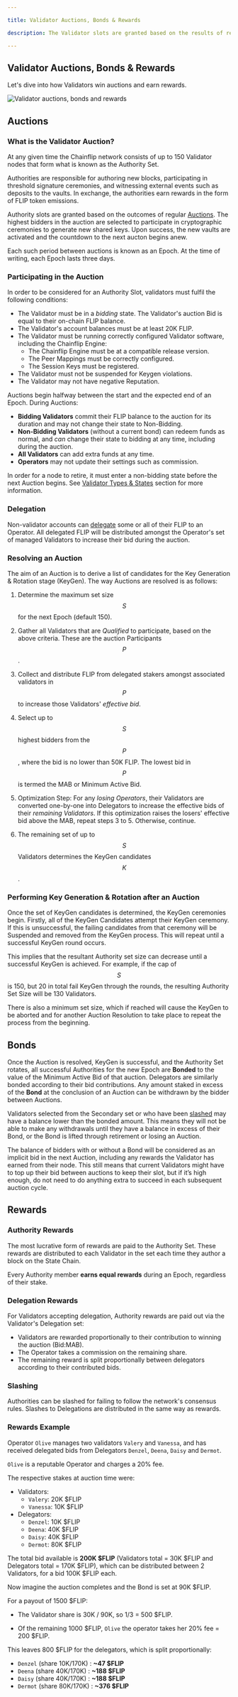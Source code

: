 ```yaml
---

title: Validator Auctions, Bonds & Rewards

description: The Validator slots are granted based on the results of regular Auctions, whereby the highest bidders that complete Keygen at the end of each Auction are selected as the Authority Set for the next Epoch and a Rotation is conducted to handover Authority from one set to the next. 

---
```


## Validator Auctions, Bonds & Rewards

Let's dive into how Validators win auctions and earn rewards.

![Validator auctions, bonds and rewards](/concepts/rewards.jpg)

## Auctions

### What is the Validator Auction?

At any given time the Chainflip network consists of up to 150 Validator nodes that form what is known as the Authority Set.

Authorities are responsible for authoring new blocks, participating in threshold signature ceremonies, and witnessing external events such as deposits to the vaults. In exchange, the authorities earn rewards in the form of FLIP token emissions.

Authority slots are granted based on the outcomes of regular [Auctions](https://auctions.chainflip.io/auction). The highest bidders in the auction are selected to participate in cryptographic ceremonies to generate new shared keys. Upon success, the new vaults are activated and the countdown to the next aucton begins anew.

Each such period between auctions is known as an Epoch. At the time of writing, each Epoch lasts three days.

### Participating in the Auction

In order to be considered for an Authority Slot, validators must fulfil the following conditions:

- The Validator must be in a *bidding* state. The Validator's auction Bid is equal to their on-chain FLIP balance.
- The Validator's account balances must be at least 20K FLIP.
- The Validator must be running correctly configured Validator software, including the Chainflip Engine:
  - The Chainflip Engine must be at a compatible release version.
  - The Peer Mappings must be correctly configured.
  - The Session Keys must be registered.
- The Validator must not be suspended for Keygen violations.
- The Validator may not have negative Reputation.

Auctions begin halfway between the start and the expected end of an Epoch. During Auctions:

- **Bidding Validators** commit their FLIP balance to the auction for its duration and may not change their state to Non-Bidding.
- **Non-Bidding Validators** (without a current bond) can redeem funds as normal, and *can* change their state to bidding at any time, including during the auction.
- **All Validators** can add extra funds at any time.
- **Operators** may not update their settings such as commission.

In order for a node to retire, it must enter a non-bidding state before the next Auction begins. See [Validator Types & States](/validators/validator-types-and-states) section for more information.


### Delegation

Non-validator accounts can [delegate](/protocol/delegation) some or all of their FLIP to an Operator. All delegated FLIP will be distributed amongst the Operator's set of managed Validators to increase their bid during the auction.



### Resolving an Auction

The aim of an Auction is to derive a list of candidates for the Key Generation & Rotation stage (KeyGen). The way Auctions are resolved is as follows:

1. Determine the maximum set size $$S$$ for the next Epoch (default 150).

2. Gather all Validators that are *Qualified* to participate, based on the above criteria. These are the auction Participants $$P$$.

3. Collect and distribute FLIP from delegated stakers amongst associated validators in $$P$$ to increase those Validators' *effective bid*.

4. Select up to $$S$$ highest bidders from the $$P$$, where the bid is no lower than 50K FLIP. The lowest bid in $$P$$ is termed the MAB or Minimum Active Bid.

5. Optimization Step: For any *losing Operators*, their Validators are converted one-by-one into Delegators to increase the effective bids of their *remaining Validators*. If this optimization raises the losers' effective bid above the MAB, repeat steps 3 to 5. Otherwise, continue.

6. The remaining set of up to $$S$$ Validators determines the KeyGen candidates $$K$$.

### Performing Key Generation & Rotation after an Auction

Once the set of KeyGen candidates is determined, the KeyGen ceremonies begin. Firstly, all of the KeyGen Candidates attempt their KeyGen ceremony. If this is unsuccessful, the failing candidates from that ceremony will be Suspended and removed from the KeyGen process. This will repeat until a successful KeyGen round occurs.

This implies that the resultant Authority set size can decrease until a successful KeyGen is achieved. For example, if the cap of $$S$$ is 150, but 20 in total fail KeyGen through the rounds, the resulting Authority Set Size will be 130 Validators.

There is also a minimum set size, which if reached will cause the KeyGen to be aborted and for another Auction Resolution to take place to repeat the process from the beginning.


## Bonds

Once the Auction is resolved, KeyGen is successful, and the Authority Set rotates, all successful Authorities for the new Epoch are **Bonded** to the value of the Minimum Active Bid of that auction. Delegators are similarly bonded according to their bid contributions. Any amount staked in excess of the **Bond** at the conclusion of an Auction can be withdrawn by the bidder between Auctions.

Validators selected from the Secondary set or who have been [slashed](/validators/reputation-and-slashing) may have a balance lower than the bonded amount. This means they will not be able to make any withdrawals until they have a balance in excess of their Bond, or the Bond is lifted through retirement or losing an Auction.

The balance of bidders with or without a Bond will be considered as an implicit bid in the next Auction, including any rewards the Validator has earned from their node. This still means that current Validators might have to top up their bid between auctions to keep their slot, but if it’s high enough, do not need to do anything extra to succeed in each subsequent auction cycle.


## Rewards

### Authority Rewards

The most lucrative form of rewards are paid to the Authority Set. These rewards are distributed to each Validator in the set each time they author a block on the State Chain.

Every Authority member **earns equal rewards** during an Epoch, regardless of their stake.&#x20;

### Delegation Rewards

For Validators accepting delegation, Authority rewards are paid out via the Validator's Delegation set:

- Validators are rewarded proportionally to their contribution to winning the auction (Bid:MAB).
- The Operator takes a commission on the remaining share.
- The remaining reward is split proportionally between delegators according to their contributed bids.

### Slashing

Authorities can be slashed for failing to follow the network's consensus rules. Slashes to Delegations are distributed in the same way as rewards.

### Rewards Example

Operator `Olive` manages two validators `Valery` and `Vanessa`, and has received delegated bids from Delegators `Denzel`, `Deena`, `Daisy` and `Dermot`.

`Olive` is a reputable Operator and charges a 20% fee.

The respective stakes at auction time were:

* Validators:
  * `Valery`:  20K $FLIP
  * `Vanessa`: 10K $FLIP
* Delegators:
  * `Denzel`:  10K $FLIP
  * `Deena`:   40K $FLIP
  * `Daisy`:   40K $FLIP
  * `Dermot`:  80K $FLIP


The total bid available is **200K \$FLIP** (Validators total = 30K \$FLIP and Delegators total = 170K \$FLIP), which can be distributed between 2 Validators, for a bid 100K \$FLIP each.

Now imagine the auction completes and the Bond is set at 90K \$FLIP.

For a payout of 1500 $FLIP:

* The Validator share is 30K / 90K, so 1/3 = 500 \$FLIP.

* Of the remaining 1000 \$FLIP, `Olive` the operator takes her 20% fee = 200 \$FLIP.

This leaves 800 \$FLIP for the delegators, which is split proportionally:

* `Denzel` (share 10K/170K) :  **~47 \$FLIP**
* `Deena`  (share 40K/170K) :  **~188 \$FLIP**
* `Daisy`  (share 40K/170K) :  **~188 \$FLIP**
* `Dermot` (share 80K/170K) :  **~376 \$FLIP**
